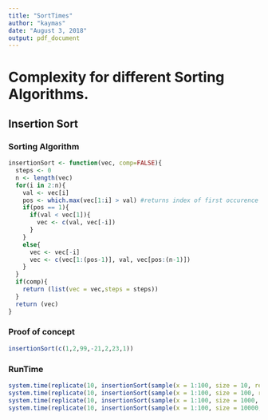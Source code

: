 ```yaml
---
title: "SortTimes"
author: "kaymas"
date: "August 3, 2018"
output: pdf_document
---
```


# Complexity for different Sorting Algorithms.

## Insertion Sort

### Sorting Algorithm
```r
insertionSort <- function(vec, comp=FALSE){
  steps <- 0
  n <- length(vec)
  for(i in 2:n){
    val <- vec[i]
    pos <- which.max(vec[1:i] > val) #returns index of first occurence of TRUE
    if(pos == 1){
      if(val < vec[1]){
        vec <- c(val, vec[-i])
      }  
    }
    else{
      vec <- vec[-i]
      vec <- c(vec[1:(pos-1)], val, vec[pos:(n-1)])
    }
  }
  if(comp){
    return (list(vec = vec,steps = steps))
  }
  return (vec)
}
```

### Proof of concept
```r
insertionSort(c(1,2,99,-21,2,23,1))
```

### RunTime
```r
system.time(replicate(10, insertionSort(sample(x = 1:100, size = 10, replace = TRUE)))) / 10
system.time(replicate(10, insertionSort(sample(x = 1:100, size = 100, replace = TRUE)))) / 10
system.time(replicate(10, insertionSort(sample(x = 1:100, size = 1000, replace = TRUE)))) / 10
system.time(replicate(10, insertionSort(sample(x = 1:100, size = 10000, replace = TRUE)))) / 10
```
